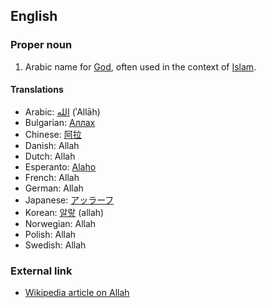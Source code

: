 ==English==

===Proper noun===

# Arabic name for [[God]], often used in the context of [[Islam]].

====Translations====

*Arabic: [[الله]] (ʾAllāh)
*Bulgarian: [[Аллах]]
*Chinese: [[阿拉]]
*Danish: Allah
*Dutch: Allah
*Esperanto: [[Alaho]]
*French: Allah
*German: Allah
*Japanese: [[アッラーフ]]
*Korean: [[알랗]] (allah)
*Norwegian: Allah
*Polish: Allah
*Swedish: Allah

===External link===

*[[en:Allah|Wikipedia article on Allah]]